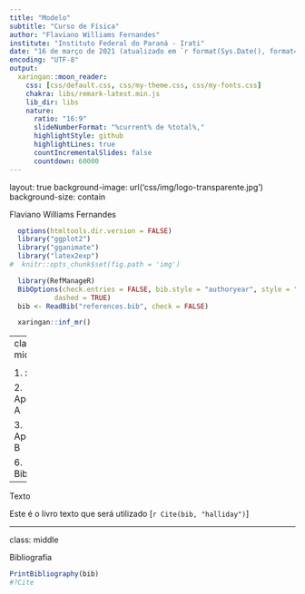 ```yaml
---
title: "Modelo"
subtitle: "Curso de Física"
author: "Flaviano Williams Fernandes"
institute: "Instituto Federal do Paraná - Irati"
date: "16 de março de 2021 (atualizado em `r format(Sys.Date(), format='%d/%m/%Y')`)"
encoding: "UTF-8"
output:
  xaringan::moon_reader:
    css: [css/default.css, css/my-theme.css, css/my-fonts.css]
    chakra: libs/remark-latest.min.js
    lib_dir: libs
    nature:
      ratio: "16:9"
      slideNumberFormat: "%current% de %total%,"
      highlightStyle: github
      highlightLines: true
      countIncrementalSlides: false
      countdown: 60000
---
```

layout: true
background-image: url('css/img/logo-transparente.jpg')
background-size: contain

<div class="my-footer"><span>Flaviano Williams Fernandes</span></div>

```r
  options(htmltools.dir.version = FALSE)
  library("ggplot2")
  library("gganimate")
  library("latex2exp")
#  knitr::opts_chunk$set(fig.path = 'img')
```

```r
  library(RefManageR)
  BibOptions(check.entries = FALSE, bib.style = "authoryear", style = "markdown",
           dashed = TRUE)
  bib <- ReadBib("references.bib", check = FALSE)
```

```r
  xaringan::inf_mr()
```

---
class: middle

<div class="my-header"><span>Sumário</span></div>

1. xxxxxx

2. Apêndice A

3. Apêndice B

6. Bibliografia

---

<div class="my-header"><span>Texto</span></div>

Este é o livro texto que será utilizado [`r Cite(bib, "halliday")`]

---
class: middle

<div class="my-header"><span>Bibliografia</span></div>

```r
PrintBibliography(bib)
#?Cite
```

